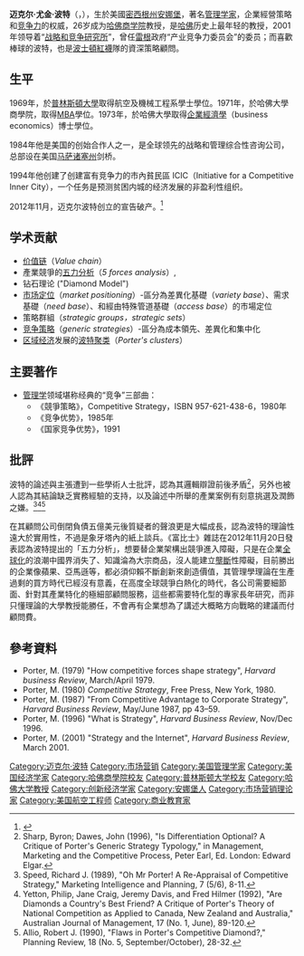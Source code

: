 {{Otheruses|other=同名人物|迈克尔·波特 (篮球运动员)}}
{{Infobox_Person
| name = 迈克尔·波特
|image= Michael Porter 2017.jpg
|caption = 2017年的波特
|box_width= 195px
|occupation= 管理學家
| period = 1973年至今
|birth_name=
| other_names =
| Sex = 男
|birth_date= {{birth date and age|1947|5|23}}
|birth_place= {{USA-1912}}[[密西根州|密西根州]][[安娜堡|安娜堡]]
|death_date= 
|death_place= 
| nationality ={{USA}}
| residence =
| party = 
| religion = 
| spouse = 
| relatives =
|education= *[[普林斯頓大學|普林斯頓大學]]航空機械學士
* [[哈佛大學|哈佛大學]]企管碩士
* [[哈佛大學|哈佛大學]]企業經濟學博士
| past = 摩立特顧問公司創辦人（已被[[德勤|德勤]]收購）<br />哈佛商學院教授<br />里根政府「產業競爭力委員會」委員<br />波士頓紅襪隊策略顧問
| work =《競爭策略》《競爭優勢》<br />《國家競爭優勢》
|awards=
}}
'''迈克尔·尤金·波特'''（{{lang-en|Michael Eugene Porter}}，{{bd|1947年|5月23日|catIdx=P}}），生於美國[[密西根州|密西根州]][[安娜堡|安娜堡]]，著名[[管理学家|管理学家]]，企業經營策略和[[竞争力|竞争力]]的权威，26岁成为[[哈佛商学院|哈佛商学院]]教授，是[[哈佛大学|哈佛]]历史上最年轻的教授，2001年领导着“[[战略和竞争研究所|战略和竞争研究所]]”，曾任[[雷根|雷根]]政府“产业竞争力委员会”的委员；而喜歡棒球的波特，也是[[波士頓紅襪|波士頓紅襪]]隊的資深策略顧問。

==生平==
1969年，於[[普林斯頓大學|普林斯頓大學]]取得航空及機械工程系學士學位。1971年，於哈佛大學商學院，取得[[MBA|MBA]]學位。1973年，於哈佛大學取得[[企業經濟學|企業經濟學]]（business economics）博士學位。

1984年他是美国{{le|摩立特集团|The Monitor Group|摩立特集团}}的创始合作人之一，是全球领先的战略和管理综合性咨询公司，总部设在美国[[马萨诸塞州|马萨诸塞州]]剑桥。

1994年他创建了创建富有竞争力的市內貧民區 ICIC（Initiative for a Competitive Inner City），一个任务是预测贫困内城的经济发展的非盈利性组织。

2012年11月，迈克尔波特创立的{{le|摩立特集团|The Monitor Group|摩立特集团}}宣告破产。<ref>{{Cite web |url=http://www.businessweek.com/news/2012-11-07/monitor-company-group-lp-files-for-bankruptcy-in-delaware |title=存档副本 |access-date=2012-11-22 |archive-date=2013-06-03 |archive-url=https://web.archive.org/web/20130603055458/http://www.businessweek.com/news/2012-11-07/monitor-company-group-lp-files-for-bankruptcy-in-delaware |dead-url=no }}</ref>

== 学术贡献 ==
* [[價值鏈|价值链]]（''Value chain''）
* 產業競爭的[[五力分析|五力分析]]（''5 forces analysis''）, 
* 钻石理论 ("Diamond Model")
* [[市场定位|市场定位]]（''market positioning''）-區分為差異化基礎（''variety base''）、需求基礎（''need base''）、和經由特殊管道基礎（''access base''）的市場定位
* 策略群組（''strategic groups，strategic sets''） 
* [[竞争策略|竞争策略]]（''generic strategies''）-區分為成本領先、差異化和集中化
* [[区域经济|区域经济]]发展的[[波特聚类|波特聚类]]（''Porter's clusters''）

== 主要著作 ==
* [[管理学|管理学]]领域堪称经典的“竞争”三部曲：
** 《競爭策略》，Competitive Strategy，ISBN 957-621-438-6，1980年
** 《竞争优势》，1985年
** 《国家竞争优势》，1991

== 批評 ==
波特的論述與主張遭到一些學術人士批評，認為其邏輯辯證前後矛盾<ref>Sharp, Byron; Dawes, John (1996), "Is Differentiation Optional?  A Critique of Porter's Generic Strategy Typology," in Management, Marketing and the Competitive Process, Peter Earl, Ed. London: Edward Elgar.</ref>，另外也被人認為其結論缺乏實務經驗的支持，以及論述中所舉的產業案例有刻意挑選及潤飾之嫌。<ref>Speed, Richard J. (1989), "Oh Mr Porter!  A Re-Appraisal of Competitive Strategy," Marketing Intelligence and Planning, 7 (5/6), 8-11.</ref><ref>Yetton, Philip, Jane Craig, Jeremy Davis, and Fred Hilmer (1992), "Are Diamonds a Country's Best Friend?   A Critique of Porter's Theory of National Competition as Applied to Canada, New Zealand and Australia," Australian Journal of Management, 17 (No. 1, June), 89-120.</ref><ref>Allio, Robert J. (1990), "Flaws in Porter's Competitive Diamond?," Planning Review, 18 (No. 5, September/October), 28-32.</ref>

在其顧問公司倒閉負債五億美元後質疑者的聲浪更是大幅成長，認為波特的理論性遠大於實用性，不過是象牙塔內的紙上談兵。《富比士》雜誌在2012年11月20日發表認為波特提出的「五力分析」，想要替企業架構出競爭進入障礙，只是在企業[[全球化|全球化]]的浪潮中國界消失了、知識淪為大宗商品，沒人能建立[[壟斷|壟斷]]性障礙，目前勝出的企業像蘋果、亞馬遜等，都必須仰賴不斷創新來創造價值，其管理學理論在生產過剩的買方時代已經沒有意義，在高度全球競爭白熱化的時代，各公司需要細節面、針對其產業特化的極細部顧問服務，這些都需要特化型的專家長年研究，而非只懂理論的大學教授能勝任，不會再有企業想為了講述大概略方向戰略的建議而付顧問費。

== 參考資料 ==
* Porter, M. (1979) "How competitive forces shape strategy", ''Harvard business Review'', March/April 1979.
* Porter, M. (1980) ''Competitive Strategy'', Free Press, New York, 1980.
* Porter, M. (1987) "From Competitive Advantage to Corporate Strategy", ''Harvard Business Review'', May/June 1987, pp 43–59.
* Porter, M. (1996) "What is Strategy", ''Harvard Business Review'', Nov/Dec 1996.
* Porter, M. (2001) "Strategy and the Internet", ''Harvard Business Review'', March 2001.
<references/>

{{Authority control}}

[[Category:迈克尔·波特|Category:迈克尔·波特]]
{{DEFAULTSORT:Porter, Michael}}
[[Category:市场营销|Category:市场营销]]
[[Category:美国管理学家|Category:美国管理学家]]
[[Category:美国经济学家|Category:美国经济学家]]
[[Category:哈佛商學院校友|Category:哈佛商學院校友]]
[[Category:普林斯顿大学校友|Category:普林斯顿大学校友]]
[[Category:哈佛大学教授|Category:哈佛大学教授]]
[[Category:创新经济学家|Category:创新经济学家]]
[[Category:安娜堡人|Category:安娜堡人]]
[[Category:市场营销理论家|Category:市场营销理论家]]
[[Category:美国航空工程师|Category:美国航空工程师]]
[[Category:商业教育家|Category:商业教育家]]